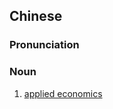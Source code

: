 {{also|应用经济学}}
==Chinese==
{{zh-forms|s=应用经济学|type=23}}

===Pronunciation===
{{zh-pron
|m=yìngyòng jīngjìxué
|cat=n
}}

===Noun===
{{zh-noun}}

# [[applied economics]]